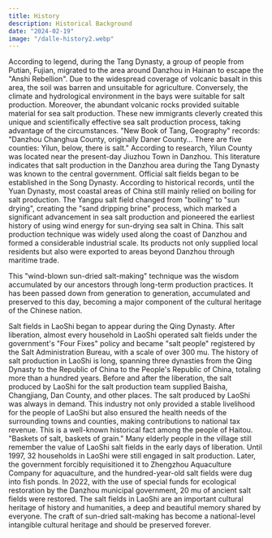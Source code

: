 ```yaml
---
title: History
description: Historical Background
date: "2024-02-19"
image: "/dalle-history2.webp"
---
```


According to legend, during the Tang Dynasty, a group of people from Putian, Fujian, migrated to the area around Danzhou in Hainan to escape the "Anshi Rebellion". Due to the widespread coverage of volcanic basalt in this area, the soil was barren and unsuitable for agriculture. Conversely, the climate and hydrological environment in the bays were suitable for salt production. Moreover, the abundant volcanic rocks provided suitable material for sea salt production. These new immigrants cleverly created this unique and scientifically effective sea salt production process, taking advantage of the circumstances. "New Book of Tang, Geography" records: "Danzhou Changhua County, originally Daner County... There are five counties: Yilun, below, there is salt." According to research, Yilun County was located near the present-day Jiuzhou Town in Danzhou. This literature indicates that salt production in the Danzhou area during the Tang Dynasty was known to the central government. Official salt fields began to be established in the Song Dynasty. According to historical records, until the Yuan Dynasty, most coastal areas of China still mainly relied on boiling for salt production. The Yangpu salt field changed from "boiling" to "sun drying", creating the "sand dripping brine" process, which marked a significant advancement in sea salt production and pioneered the earliest history of using wind energy for sun-drying sea salt in China. This salt production technique was widely used along the coast of Danzhou and formed a considerable industrial scale. Its products not only supplied local residents but also were exported to areas beyond Danzhou through maritime trade.

This "wind-blown sun-dried salt-making" technique was the wisdom accumulated by our ancestors through long-term production practices. It has been passed down from generation to generation, accumulated and preserved to this day, becoming a major component of the cultural heritage of the Chinese nation.

Salt fields in LaoShi began to appear during the Qing Dynasty. After liberation, almost every household in LaoShi operated salt fields under the government's "Four Fixes" policy and became "salt people" registered by the Salt Administration Bureau, with a scale of over 300 mu. The history of salt production in LaoShi is long, spanning three dynasties from the Qing Dynasty to the Republic of China to the People's Republic of China, totaling more than a hundred years. Before and after the liberation, the salt produced by LaoShi for the salt production team supplied Baisha, Changjiang, Dan County, and other places. The salt produced by LaoShi was always in demand. This industry not only provided a stable livelihood for the people of LaoShi but also ensured the health needs of the surrounding towns and counties, making contributions to national tax revenue. This is a well-known historical fact among the people of Haitou. "Baskets of salt, baskets of grain." Many elderly people in the village still remember the value of LaoShi salt fields in the early days of liberation. Until 1997, 32 households in LaoShi were still engaged in salt production. Later, the government forcibly requisitioned it to Zhengzhou Aquaculture Company for aquaculture, and the hundred-year-old salt fields were dug into fish ponds. In 2022, with the use of special funds for ecological restoration by the Danzhou municipal government, 20 mu of ancient salt fields were restored. The salt fields in LaoShi are an important cultural heritage of history and humanities, a deep and beautiful memory shared by everyone. The craft of sun-dried salt-making has become a national-level intangible cultural heritage and should be preserved forever.
